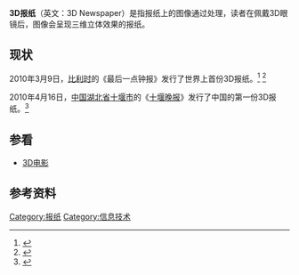 '''3D报纸'''（英文：3D Newspaper）是指报纸上的图像通过处理，读者在佩戴3D眼镜后，图像会呈现三维立体效果的报纸。
==现状==
2010年3月9日，[[比利时|比利时]]的《最后一点钟报》发行了世界上首份3D报纸。<ref>{{cite web|url=http://news.bbc.co.uk/2/hi/europe/8559038.stm|title=Belgian newspaper La Derniere Heure issues '3D edition'|accessdate=2010-04-22|archive-date=2020-11-09|archive-url=https://web.archive.org/web/20201109025637/http://news.bbc.co.uk/2/hi/europe/8559038.stm|dead-url=no}}</ref> <ref>{{cite web|url=http://yxk.cn.yahoo.com/articles/20100416/2ovq.html|title=比利时出欧洲第一张3D报纸|deadurl=yes|archiveurl=https://archive.is/20130105103917/http://yxk.cn.yahoo.com/articles/20100416/2ovq.html|archivedate=2013-01-05|accessdate=2010-04-22}}</ref>

2010年4月16日，[[中国|中国]][[湖北省|湖北省]][[十堰市|十堰市]]的《[[十堰晚报|十堰晚报]]》发行了中国的第一份3D报纸。<ref>{{cite web|url=http://media.ifeng.com/news/tradition/paper/detail_2010_04/22/539578_0.shtml|title=《十堰晚报》推出全国首份3D报纸 引发业界关注|access-date=2010-04-22|archive-url=https://web.archive.org/web/20100426094428/http://media.ifeng.com/news/tradition/paper/detail_2010_04/22/539578_0.shtml|archive-date=2010-04-26|dead-url=yes}}</ref>

==参看==
*[[3D电影|3D电影]]

==参考资料==
{{reflist}}

{{Tech-stub}}

[[Category:报纸|Category:报纸]]
[[Category:信息技术|Category:信息技术]]
